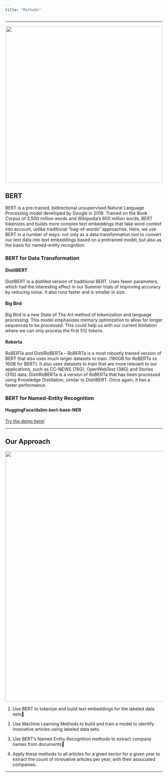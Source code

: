 ```yaml
---
title: "Methods"
---
```




----

<center><img src="images/bert.png" width="500px"></center>  


## BERT

BERT is a pre-trained, bidirectional unsupervised Natural Language Processing model developed by Google in 2018. Trained on the Book Corpus of 2,500 million words and Wikipedia's 800 million words, BERT tokenizes and builds more complex text embeddings that take word context into account, unlike traditional "bag-of-words" approaches. Here, we use BERT in a number of ways: not only as a data transformation tool to convert our text data into text embeddings based on a pretrained model, but also as the basis for named-entity recognition.


### BERT for Data Transformation

#### DistilBERT

DistlBERT is a distilled version of traditional BERT. Uses fewer parameters, which had the interesting effect in our Summer trials of improving accuracy by reducing noise. It also runs faster and is smaller in size.

#### Big Bird

Big Bird is a new State of The Art method of tokenization and language processing. This model emphasizes memory optimization to allow for longer sequences to be processed. This could help us with our current limitation where we can only process the first 512 tokens.

#### Roberta

RoBERTa and DistilRoBERTa – RoBERTa is a most robustly trained version of BERT that also uses much larger datasets to train. (160GB for RoBERTa vs 16GB for BERT). It also uses datasets to train that are more relevant to our applications, such as CC-NEWS (76G), OpenWebText (38G) and Stories (31G) data. DistilRoBERTa is a version of RoBERTa that has been processed using Knowledge Distillation, similar to DistilBERT. Once again, it has a faster performance.

### BERT for Named-Entity Recognition

#### HuggingFace/dslim-bert-base-NER

[Try the demo here!](https://huggingface.co/dslim/bert-base-NER)

----

## Our Approach

<center><img src="images/methods.png" width="800px"></center>  

1. Use BERT to tokenize and build text embeddings for the labeled data sets

2. Use Machine Learning Methods to build and train a model to identify innovative articles using labeled data sets.

3. Use BERT’s Named Entity Recognition methods to extract company names from documents

4. Apply these methods to all articles for a given sector for a given year to extract the count of innovative articles per year, with their associated companies.


----